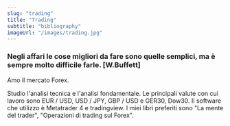 ```yaml
---
slug: "trading"
title: "Trading"
subtitle: "bibliography"
imageUrl: "/images/trading.jpg"
---
```


### Negli affari le cose migliori da fare sono quelle semplici, ma è sempre molto difficile farle. [W.Buffett]


Amo il mercato Forex. 

Studio l'analisi tecnica e l'analisi fondamentale.
Le principali valute con cui lavoro sono EUR / USD, USD / JPY, GBP / USD e GER30, Dow30. 
Il software che utilizzo è Metatrader 4 e tradingview. 
I miei libri preferiti sono "La mente del trader", "Operazioni di trading sul Forex".